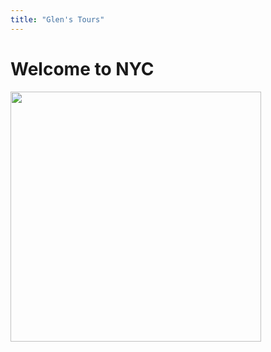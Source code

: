 ---
title: "Glen's Tours"
---

# Welcome to NYC

![](https://i.pinimg.com/originals/16/87/8e/16878e32da11b5597936a82b0da332ff.jpg){width="10.6cm"}

# 
